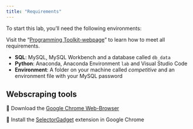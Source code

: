 ```yaml
---
title: "Requirements"
---
```


To start this lab, you'll need the following environments:

:::{.callout-important}
Visit the "[Programming Toolkit-webpage](https://kirenz.github.io/lab-toolkit/)" to learn how to meet all requirements.
:::

- **SQL**: MySQL, MySQL Workbench and a database called `db_data`
- **Python**: Anaconda, Anaconda Environment `lab` and Visual Studio Code
- **Environment**: A folder on your machine called *competitive* and an environment file with your MySQL password



## Webscraping tools


💾 Download the [Google Chrome Web-Browser](https://www.google.com/intl/de_de/chrome/)


💾 Install the [SelectorGadget](https://chrome.google.com/webstore/detail/selectorgadget/mhjhnkcfbdhnjickkkdbjoemdmbfginb) extension in Google Chrome


